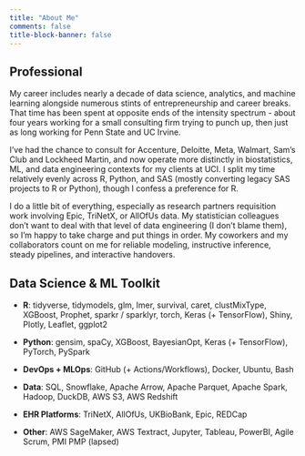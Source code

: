 ```yaml
---
title: "About Me"
comments: false
title-block-banner: false
---
```


## Professional

My career includes nearly a decade of data science, analytics, and machine learning alongside numerous stints of entrepreneurship and career breaks. That time has been spent at opposite ends of the intensity spectrum - about four years working for a small consulting firm trying to punch up, then just as long working for Penn State and UC Irvine.

I've had the chance to consult for Accenture, Deloitte, Meta, Walmart, Sam's Club and Lockheed Martin, and now operate more distinctly in biostatistics, ML, and data engineering contexts for my clients at UCI. I split my time relatively evenly across R, Python, and SAS (mostly converting legacy SAS projects to R or Python), though I confess a preference for R.

I do a little bit of everything, especially as research partners requisition work involving Epic, TriNetX, or AllOfUs data. My statistician colleagues don't want to deal with that level of data engineering (I don't blame them), so I'm happy to take charge and put things in order. My coworkers and my collaborators count on me for reliable modeling, instructive inference, steady pipelines, and interactive handovers.

## Data Science & ML Toolkit

-   **R**: tidyverse, tidymodels, glm, lmer, survival, caret, clustMixType, XGBoost, Prophet, sparkr / sparklyr, torch, Keras (+ TensorFlow), Shiny, Plotly, Leaflet, ggplot2

-   **Python**: gensim, spaCy, XGBoost, BayesianOpt, Keras (+ TensorFlow), PyTorch, PySpark

-   **DevOps + MLOps**: GitHub (+ Actions/Workflows), Docker, Ubuntu, Bash

-   **Data**: SQL, Snowflake, Apache Arrow, Apache Parquet, Apache Spark, Hadoop, DuckDB, AWS S3, AWS Redshift

-   **EHR Platforms**: TriNetX, AllOfUs, UKBioBank, Epic, REDCap

-   **Other**: AWS SageMaker, AWS Textract, Jupyter, Tableau, PowerBI, Agile Scrum, PMI PMP (lapsed)
